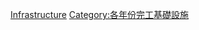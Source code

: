{{10years|21世紀|完工基礎設施|2021|各年份完工基礎設施}}

[[Category:2021年完工建築物|Infrastructure]]
[[Category:各年份完工基礎設施|Category:各年份完工基礎設施]]